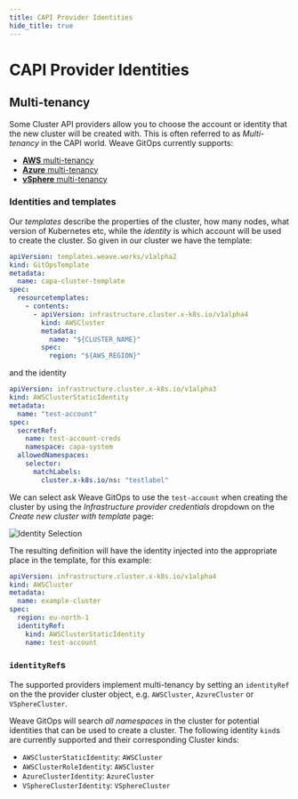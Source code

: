 ```yaml
---
title: CAPI Provider Identities
hide_title: true
---
```



# CAPI Provider Identities <TierLabel tiers="enterprise" />

## Multi-tenancy

Some Cluster API providers allow you to choose the account or identity that the new cluster will be created with. This is often referred to as _Multi-tenancy_ in the CAPI world. Weave GitOps currently supports:

- [**AWS** multi-tenancy](https://cluster-api-aws.sigs.k8s.io/topics/multitenancy.html)
- [**Azure** multi-tenancy](https://capz.sigs.k8s.io/topics/multitenancy.html)
- [**vSphere** multi-tenancy](https://github.com/kubernetes-sigs/cluster-api-provider-vsphere/blob/master/docs/identity_management.md)

### Identities and templates

Our _templates_ describe the properties of the cluster, how many nodes, what version of Kubernetes etc, while the _identity_ is which account will be used to create the cluster. So given in our cluster we have the template:

```yaml
apiVersion: templates.weave.works/v1alpha2
kind: GitOpsTemplate
metadata:
  name: capa-cluster-template
spec:
  resourcetemplates:
    - contents:
      - apiVersion: infrastructure.cluster.x-k8s.io/v1alpha4
        kind: AWSCluster
        metadata:
          name: "${CLUSTER_NAME}"
        spec:
          region: "${AWS_REGION}"
```

and the identity

```yaml
apiVersion: infrastructure.cluster.x-k8s.io/v1alpha3
kind: AWSClusterStaticIdentity
metadata:
  name: "test-account"
spec:
  secretRef:
    name: test-account-creds
    namespace: capa-system
  allowedNamespaces:
    selector:
      matchLabels:
        cluster.x-k8s.io/ns: "testlabel"
```

We can select ask Weave GitOps to use the `test-account` when creating the cluster by using the _Infrastructure provider credentials_ dropdown on the _Create new cluster with template_ page:

![Identity Selection](./img/identity-selection.png)

The resulting definition will have the identity injected into the appropriate place in the template, for this example:

```yaml
apiVersion: infrastructure.cluster.x-k8s.io/v1alpha4
kind: AWSCluster
metadata:
  name: example-cluster
spec:
  region: eu-north-1
  identityRef:
    kind: AWSClusterStaticIdentity
    name: test-account
```

### `identityRef`s

The supported providers implement multi-tenancy by setting an `identityRef` on the the provider cluster object, e.g. `AWSCluster`, `AzureCluster` or `VSphereCluster`.

Weave GitOps will search _all namespaces_ in the cluster for potential identities that can be used to create a cluster. The following identity `kind`s are currently supported and their corresponding Cluster kinds:

- `AWSClusterStaticIdentity`: `AWSCluster`
- `AWSClusterRoleIdentity`: `AWSCluster`
- `AzureClusterIdentity`: `AzureCluster`
- `VSphereClusterIdentity`: `VSphereCluster`
